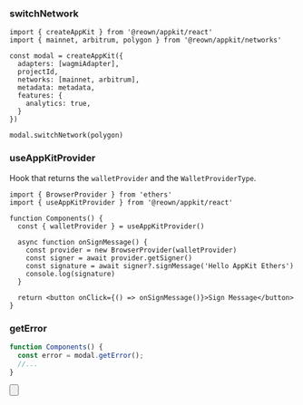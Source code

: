 
### switchNetwork

```tsx
import { createAppKit } from '@reown/appkit/react'
import { mainnet, arbitrum, polygon } from '@reown/appkit/networks'

const modal = createAppKit({
  adapters: [wagmiAdapter],
  projectId,
  networks: [mainnet, arbitrum],
  metadata: metadata,
  features: {
    analytics: true,
  }
})

modal.switchNetwork(polygon)
```

### useAppKitProvider

Hook that returns the `walletProvider` and the `WalletProviderType`.

```tsx
import { BrowserProvider } from 'ethers'
import { useAppKitProvider } from '@reown/appkit/react'

function Components() {
  const { walletProvider } = useAppKitProvider()

  async function onSignMessage() {
    const provider = new BrowserProvider(walletProvider)
    const signer = await provider.getSigner()
    const signature = await signer?.signMessage('Hello AppKit Ethers')
    console.log(signature)
  }

  return <button onClick={() => onSignMessage()}>Sign Message</button>
}
```

### getError

```ts
function Components() {
  const error = modal.getError();
  //...
}
```

<Button
  name="Learn More About Ethers"
  url="https://docs.ethers.org/v6/getting-started/#starting-blockchain"
/>
